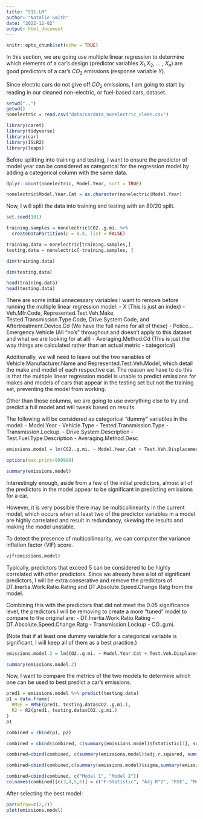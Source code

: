 ```yaml
---
title: "511-LM"
author: "Natalie Smith"
date: "2022-12-02"
output: html_document
---
```


```r
knitr::opts_chunk$set(echo = TRUE)
```

In this section, we are going use multiple linear regression to determine which elements of a car's design (predictor variables $X_1$,$X_2$, ... , $X_n$) are good predictors of a car's $CO_2$ emissions (response variable $Y$).

Since electric cars do not give off $CO_2$ emissions, I am going to start by reading in our cleaned non-electric, or fuel-based cars, dataset.

```r
setwd("..")
getwd()
nonelectric = read.csv("data/cardata_nonelectric_clean.csv")
```

```r
library(caret)
library(tidyverse)
library(car)
library(ISLR2)
library(leaps)
```

Before splitting into training and testing, I want to ensure the predictor of model year can be considered as categorical for the regression model by adding a categorical column with the same data.

```r
dplyr::count(nonelectric, Model.Year, sort = TRUE)
```

```r
nonelectric$Model.Year.Cat = as.character(nonelectric$Model.Year)
```


Now, I will split the data into training and testing with an 80/20 split. 

```r
set.seed(101)

training.samples = nonelectric$CO2..g.mi. %>%
  createDataPartition(p = 0.8, list = FALSE)

training.data = nonelectric[training.samples,]
testing.data = nonelectric[-training.samples, ]

```
 
```r
dim(training.data)
```

```r
dim(testing.data)
```

```r
head(training.data)
head(testing.data)
```

There are some initial unnecessary variables I want to remove before running the multiple linear regression model:
- X (This is just an index)
- Veh.Mfr.Code, Represented.Test.Veh.Make, Tested.Transmission.Type.Code, Drive.System.Code, and Aftertreatment.Device.Cd (We have the full name for all of these)
- Police...Emergency.Vehicle (All "no's" throughout and doesn't apply to this dataset and what we are looking for at all)
- Averaging.Method.Cd (This is just the way things are calculated rather than an actual metric - categorical)

Additionally, we will need to leave out the two variables of Vehicle.Manufacturer.Name and Represented.Test.Veh.Model, which detail the make and model of each respective car. The reason we have to do this is that the multiple linear regression model is unable to predict emissions for makes and models of cars that appear in the testing set but not the training set, preventing the model from working. 

Other than those columns, we are going to use everything else to try and predict a full model and will tweak based on results. 

The following will be considered as categorical "dummy" variables in the model:
- Model.Year
- Vehicle.Type
- Tested.Transmission.Type
- Transmission.Lockup.
- Drive.System.Description
- Test.Fuel.Type.Description
- Averaging.Method.Desc 


```r
emissions.model = lm(CO2..g.mi. ~ Model.Year.Cat + Test.Veh.Displacement..L. + Vehicle.Type + Rated.Horsepower + X..of.Cylinders.and.Rotors + Tested.Transmission.Type + X..of.Gears + Transmission.Lockup. + Drive.System.Description + Equivalent.Test.Weight..lbs.. + Axle.Ratio + N.V.Ratio + Test.Fuel.Type.Description + THC..g.mi. + CO..g.mi. + RND_ADJ_FE + DT.Inertia.Work.Ratio.Rating + DT.Absolute.Speed.Change.Ratg + Target.Coef.A..lbf. + Target.Coef.B..lbf.mph. + Target.Coef.C..lbf.mph..2. + Set.Coef.A..lbf. + Set.Coef.B..lbf.mph. + Set.Coef.C..lbf.mph..2. + Aftertreatment.Device.Desc, data = training.data)

```


```r
options(max.print=999999)
```

```r
summary(emissions.model)
```

Interestingly enough, aside from a few of the initial predictors, almost all of the predictors in the model appear to be significant in predicting emissions for a car. 

However, it is very possible there may be multicollinearity in the current model, which occurs when at least two of the predictor variables in a model are highly correlated and result in redundancy, skewing the results and making the model unstable. 

To detect the presence of multicollinearity, we can computer the variance inflation factor (VIF) score. 

```r
vif(emissions.model)
```

Typically, predictors that exceed 5 can be considered to be highly correlated with other predictors. Since we already have a lot of significant predictors, I will be extra conserative and remove the predictors of DT.Inertia.Work.Ratio.Rating and DT.Absolute.Speed.Change.Ratg from the model.

Combining this with the predictors that did not meet the 0.05 significance level, the predictors I will be removing to create a more "tuned" model to compare to the original are:
- DT.Inertia.Work.Ratio.Rating
- DT.Absolute.Speed.Change.Ratg
- Transmission.Lockup
- CO..g.mi.

(Note that if at least one dummy variable for a categorical variable is significant, I will keep all of them as a best practice.)


```r
emissions.model.2 = lm(CO2..g.mi. ~ Model.Year.Cat + Test.Veh.Displacement..L. + Vehicle.Type + Rated.Horsepower + X..of.Cylinders.and.Rotors + Tested.Transmission.Type + X..of.Gears + Drive.System.Description + Equivalent.Test.Weight..lbs.. + Axle.Ratio + N.V.Ratio + Test.Fuel.Type.Description + THC..g.mi. + RND_ADJ_FE + Target.Coef.A..lbf. + Target.Coef.B..lbf.mph. + Target.Coef.C..lbf.mph..2. + Set.Coef.A..lbf. + Set.Coef.B..lbf.mph. + Set.Coef.C..lbf.mph..2. + Aftertreatment.Device.Desc, data = training.data)
```

```r
summary(emissions.model.2)
```

Now, I want to compare the metrics of the two models to determine which one can be used to best predict a car's emissions. 

```r
pred1 = emissions.model %>% predict(testing.data)
p1 = data.frame(
  RMSE = RMSE(pred1, testing.data$CO2..g.mi.),
  R2 = R2(pred1, testing.data$CO2..g.mi.)
)
p1
```
```r
combined = rbind(p1, p2)

combined = cbind(combined, c(summary(emissions.model)$fstatistic[1], summary(emissions.model.2)$fstatistic[1]))

combined=cbind(combined, c(summary(emissions.model)$adj.r.squared, summary(emissions.model.2)$adj.r.squared))

combined=cbind(combined,c(summary(emissions.model)$sigma,summary(emissions.model.2)$sigma))

combined=cbind(combined, c("Model 1", "Model 2"))
colnames(combined)[c(3,4,5,6)] = c("F-Statistic", "Adj R^2", "RSE", "Model Name")


```



After selecting the best model:

```r
par(mfrow=c(2,2))
plot(emissions.model)
```


